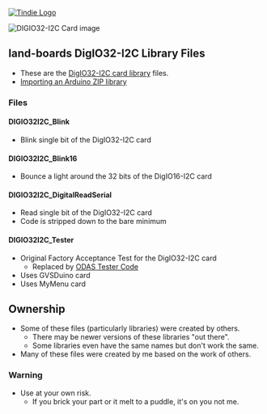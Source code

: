 <a href="https://www.tindie.com/products/9325/" >
<img src="http://land-boards.com/blwiki/images/5/51/Tindie-mediums.png" alt="Tindie Logo">
</img></a> 

<img src="http://land-boards.com/blwiki/images/5/53/DIGIO32-I2C-P232-720px.jpg" alt="DIGIO32-I2C Card image"></img>

== land-boards DigIO32-I2C Library Files ==

* These are the [http://land-boards.com/blwiki/index.php?title=DIGIO32-I2C DigIO32-I2C card library] files.
* [https://www.arduino.cc/en/Guide/Libraries?setlang=en#importing-a-zip-library Importing an Arduino ZIP library]

=== Files ===

==== DIGIO32I2C_Blink ====

* Blink single bit of the DigIO32-I2C card

==== DIGIO32I2C_Blink16 ====

* Bounce a light around the 32 bits of the DigIO16-I2C card

==== DIGIO32I2C_DigitalReadSerial ====

* Read single bit of the DigIO32-I2C card
* Code is stripped down to the bare minimum

==== DIGIO32I2C_Tester ====

* Original Factory Acceptance Test for the DigIO32-I2C card
** Replaced by [https://github.com/douggilliland/lb-Arduino-Code/tree/master/LBCards/ODAS ODAS Tester Code]
* Uses GVSDuino card
* Uses MyMenu card

== Ownership ==

* Some of these files (particularly libraries) were created by others.
** There may be newer versions of these libraries "out there".
** Some libraries even have the same names but don't work the same.
* Many of these files were created by me based on the work of others.

=== Warning ===

* Use at your own risk.
** If you brick your part or it melt to a puddle, it's on you not me.
